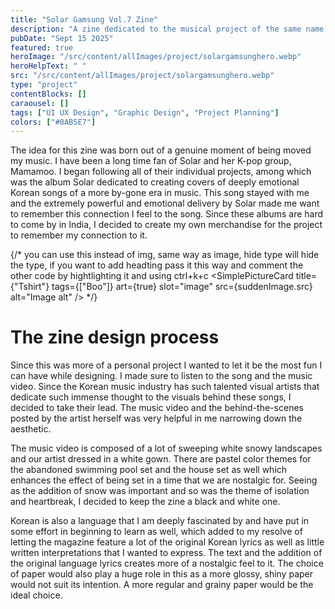 ```yaml
---
title: "Solar Gamsung Vol.7 Zine"
description: "A zine dedicated to the musical project of the same name by Solar"
pubDate: "Sept 15 2025"
featured: true
heroImage: "/src/content/allImages/project/solargamsunghero.webp"
heroHelpText: " "
src: "/src/content/allImages/project/solargamsunghero.webp"
type: "project"
contentBlocks: []
caraousel: []
tags: ["UI UX Design", "Graphic Design", "Project Planning"]
colors: ["#8AB5E7"]
---
```





<HalfWidthPara>
<p slot="para1" >
The idea for this zine was born out of a genuine moment of being moved my music. I have been a long time fan of Solar and her K-pop group, Mamamoo. I began following all of their individual projects, among which was the album Solar dedicated to creating covers of deeply emotional Korean songs of a more by-gone era in music. This song stayed with me and the extremely powerful and emotional delivery by Solar made me want to remember this connection I feel to the song. Since these albums are hard to come by in India, I decided to create my own merchandise for the project to remember my connection to it.
</p>


{/*
 you can use this instead of img, same way as image, hide type will hide the type, if you want to add headting pass it this way and comment
 the other code by hightlighting it and using ctrl+k+c
<SimplePictureCard title={"Tshirt"} tags={["Boo"]}  art={true} slot="image" src={suddenImage.src} alt="Image alt" />
 */}
 

</HalfWidthPara>

# The zine design process
Since this was more of a personal project I wanted to let it be the most fun I can have while designing. I made sure to listen to the song and the music video. Since the Korean music industry has such talented visual artists that dedicate such immense thought to the visuals behind these songs, I decided to take their lead. The music video and the behind-the-scenes posted by the artist herself was very helpful in me narrowing down the aesthetic. 

The music video is composed of a lot of sweeping white snowy landscapes and our artist dressed in a white gown. There are pastel color themes for the abandoned swimming pool set and the house set as well which enhances the effect of being set in a time that we are nostalgic for. Seeing as the addition of  snow was important and so was the theme of isolation and heartbreak, I decided to keep the zine a black and white one. 

Korean is also a language that I am deeply fascinated by and have put in some effort in beginning to learn as well, which added to my resolve of letting the magazine feature a lot of the original Korean lyrics as well as little written interpretations that I wanted to express. The text and the addition of the original language lyrics creates more of a nostalgic feel to it. The choice of paper would also play a huge role in this as a more glossy, shiny paper would not suit its intention. A more regular and grainy paper would be the ideal choice.

<Carousel images={[car1,car2,car1,]} client:only="svelte" />
